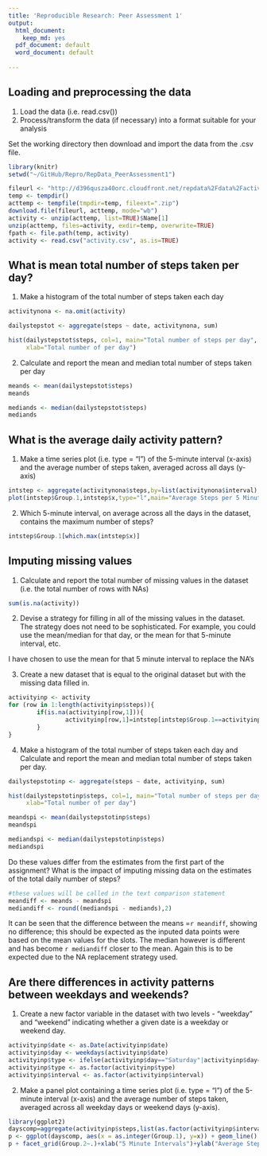 ```yaml
---
title: 'Reproducible Research: Peer Assessment 1'
output:
  html_document:
    keep_md: yes
  pdf_document: default
  word_document: default
  
---
```



## Loading and preprocessing the data
1. Load the data (i.e. read.csv())
2. Process/transform the data (if necessary) into a format suitable for your
analysis

Set the working directory then download and import the data from the .csv file.

```r
library(knitr)
setwd("~/GitHub/Repro/RepData_PeerAssessment1")

fileurl <- "http://d396qusza40orc.cloudfront.net/repdata%2Fdata%2Factivity.zip"
temp <- tempdir()
acttemp <- tempfile(tmpdir=temp, fileext=".zip")
download.file(fileurl, acttemp, mode="wb")
activity <- unzip(acttemp, list=TRUE)$Name[1]
unzip(acttemp, files=activity, exdir=temp, overwrite=TRUE)
fpath <- file.path(temp, activity)
activity <- read.csv("activity.csv", as.is=TRUE)

```

## What is mean total number of steps taken per day?

1. Make a histogram of the total number of steps taken each day

```r

activitynona <- na.omit(activity)

dailystepstot <- aggregate(steps ~ date, activitynona, sum)

hist(dailystepstot$steps, col=1, main="Total number of steps per day", 
     xlab="Total number of per day")

```

2. Calculate and report the mean and median total number of steps taken
per day

```r
meands <- mean(dailystepstot$steps)
meands
```

```r
mediands <- median(dailystepstot$steps)
mediands
```

## What is the average daily activity pattern?

1. Make a time series plot (i.e. type = "l") of the 5-minute interval (x-axis)
and the average number of steps taken, averaged across all days (y-axis)

```r

intstep <- aggregate(activitynona$steps,by=list(activitynona$interval),FUN=mean)
plot(intstep$Group.1,intstep$x,type="l",main="Average Steps per 5 Minute Interval",ylab="Average Number of Steps", xlab="Time")
```

2. Which 5-minute interval, on average across all the days in the dataset,
contains the maximum number of steps?
```r

intstep$Group.1[which.max(intstep$x)]
```

## Imputing missing values
1. Calculate and report the total number of missing values in the dataset
(i.e. the total number of rows with NAs)

```r

sum(is.na(activity))
```

2. Devise a strategy for filling in all of the missing values in the dataset. The
strategy does not need to be sophisticated. For example, you could use
the mean/median for that day, or the mean for that 5-minute interval, etc.

I have chosen to use the mean for that 5 minute interval to replace the NA's

3. Create a new dataset that is equal to the original dataset but with the
missing data filled in.

```r
activityinp <- activity
for (row in 1:length(activityinp$steps)){
        if(is.na(activityinp[row,1])){
                activityinp[row,1]=intstep[intstep$Group.1==activityinp[row,3],2]
        }
}

```

4. Make a histogram of the total number of steps taken each day and Calculate
and report the mean and median total number of steps taken per day. 


```r
dailystepstotinp <- aggregate(steps ~ date, activityinp, sum)

hist(dailystepstotinp$steps, col=1, main="Total number of steps per day (inc inputed data)", 
     xlab="Total number of per day")

```

```r
meandspi <- mean(dailystepstotinp$steps)
meandspi
```

```r
mediandspi <- median(dailystepstotinp$steps)
mediandspi
```

Do these values differ from the estimates from the first part of the assignment?
What is the impact of imputing missing data on the estimates of the total
daily number of steps?

```r
#these values will be called in the text comparison statement
meandiff <- meands - meandspi
mediandiff <- round((mediandspi - mediands),2)

```

It can be seen that the difference between the means =`r meandiff`, showing no difference; this should be expected as the inputed data points were based on the mean values for the slots. The median however is different and has become `r mediandiff` closer to the mean. Again this is to be expected due to the NA replacement strategy used.


## Are there differences in activity patterns between weekdays and weekends?

1. Create a new factor variable in the dataset with two levels - "weekday"
and "weekend" indicating whether a given date is a weekday or weekend
day.

```r

activityinp$date <- as.Date(activityinp$date)
activityinp$day <- weekdays(activityinp$date)
activityinp$type <- ifelse(activityinp$day=="Saturday"|activityinp$day=="Sunday","weekend","weekday")
activityinp$type <- as.factor(activityinp$type)
activityinp$interval <- as.factor(activityinp$interval)

```


2. Make a panel plot containing a time series plot (i.e. type = "l") of the
5-minute interval (x-axis) and the average number of steps taken, averaged
across all weekday days or weekend days (y-axis).

```r

library(ggplot2)
dayscomp=aggregate(activityinp$steps,list(as.factor(activityinp$interval),as.factor(activityinp$type)),mean)
p <- ggplot(dayscomp, aes(x = as.integer(Group.1), y=x)) + geom_line()
p + facet_grid(Group.2~.)+xlab("5 Minute Intervals")+ylab("Average Steps in Interval")+ggtitle("Activity Comparison between Weekdays and Weekends")+theme(plot.title = element_text(lineheight=.8, face="bold"))

```
